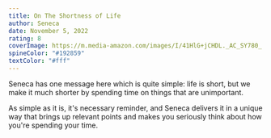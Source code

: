 ```yaml
---
title: On The Shortness of Life
author: Seneca
date: November 5, 2022
rating: 8
coverImage: https://m.media-amazon.com/images/I/41HlG+jCHDL._AC_SY780_.jpg
spineColor: "#192859"
textColor: "#fff"
---
```


Seneca has one message here which is quite simple: life is short, but we make it much shorter by spending time on things that are unimportant.

As simple as it is, it's necessary reminder, and Seneca delivers it in a unique way that brings up relevant points and makes you seriously think about how you're spending your time.
